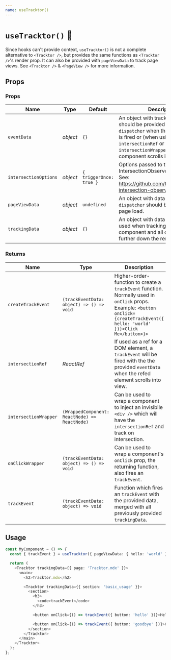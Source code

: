 ```yaml
---
name: useTracktor()
---
```




# `useTracktor()` 🎣

Since hooks can't provide context, `useTracktor()` is not a complete alternative to `<Tracktor />`, but provides the same functions as `<Tracktor />`'s render prop. It can also be provided with `pageViewData` to track page views. See `<Tracktor />` & `<PageView />` for more information.

## Props

### Props

| Name                  | Type     | Default                 | Description                                                                                                                                                                                                 |
| --------------------- | -------- | ----------------------- | ----------------------------------------------------------------------------------------------------------------------------------------------------------------------------------------------------------- |
| `eventData`           | _object_ | `{}`                    | An object with tracking data that should be provided to the `dispatcher` when the `onClickWrapper` is fired or (when using the `intersectionRef` or `intersectionWrapper`) the component scrolls into view. |
| `intersectionOptions` | _object_ | `{ triggerOnce: true }` | Options passed to the IntersectionObserver. <br/>See: https://github.com/thebuilder/react-intersection-observer#options                                                                                     |
| `pageViewData`        | _object_ | `undefined`             | An object with data that the `dispatcher` should be called with on page load.                                                                                                                               |
| `trackingData`        | _object_ | `{}`                    | An object with data that should be used when tracking events from this component and all components further down the render tree.                                                                           |

### Returns

| Name                  | Type                                          | Description                                                                                                                                                                      |
| --------------------- | --------------------------------------------- | -------------------------------------------------------------------------------------------------------------------------------------------------------------------------------- |
| `createTrackEvent`    | `(trackEventData: object) => () => void`      | Higher-order-function to create a `trackEvent` function. Normally used in `onClick` props. Example: `<button onClick={createTrackEvent({ hello: 'world' })}>Click Me</button>}>` |
| `intersectionRef`     | _ReactRef_                                    | If used as a ref for a DOM element, a `trackEvent` will be fired with the the provided `eventData` when the refed element scrolls into view.                                     |
| `intersectionWrapper` | `(WrappedComponent: ReactNode) => ReactNode)` | Can be used to wrap a component to inject an invisibile `<div />` which will have the `intersectionRef` and track on intersection.                                               |
| `onClickWrapper`      | `(trackEventData: object) => () => void`      | Can be used to wrap a component's `onClick` prop, the returning function, also fires an `trackEvent`.                                                                            |
| `trackEvent`          | `(trackEventData: object) => void`            | Function which fires an `trackEvent` with the provided data, merged with all previously provided `trackingData`.                                                                 |

## Usage

```typescript
const MyComponent = () => {
  const { trackEvent } = useTracktor({ pageViewData: { hello: 'world' } });

  return (
    <Tracktor trackingData={{ page: 'Tracktor.mdx' }}>
      <main>
        <h2>Tracktor.mdx</h2>

        <Tracktor trackingData={{ section: 'basic_usage' }}>
          <section>
            <h3>
              <code>trackEvent</code>
            </h3>

            <button onClick={() => trackEvent({ button: 'hello' })}>Hello</button>

            <button onClick={() => trackEvent({ button: 'goodbye' })}>Goodbye</button>
          </section>
        </Tracktor>
      </main>
    </Tracktor>
  );
};
```
